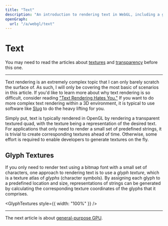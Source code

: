 ```yaml
---
title: "Text"
description: "An introduction to rendering text in WebGL, including a guide for rendering bitmap fonts with glyph textures."
openGraph:
  url: "/a/webgl/text"
---
```



# Text

You may need to read the articles about [textures](/a/webgl/textures) and [transparency](/a/webgl/transparency) before this one.

---

Text rendering is an extremely complex topic that I can only barely scratch the surface of. As such, I will only be covering the most basic of scenarios in this article. If you'd like to learn more about why text rendering is so difficult, consider reading ["Text Rendering Hates You."](https://faultlore.com/blah/text-hates-you/) If you want to do more complex text rendering within a 3D environment, it is typical to use software like [Slug](https://sluglibrary.com/) to do the heavy lifting for you.

Simply put, text is typically rendered in OpenGL by rendering a transparent textured quad, with the texture being a representation of the desired text. For applications that only need to render a small set of predefined strings, it is trivial to create corresponding textures ahead of time. Otherwise, some effort is required to enable developers to generate textures on the fly.

## Glyph Textures

If you only need to render text using a bitmap font with a small set of characters, one approach to rendering text is to use a _glyph texture_, which is a texture atlas of _glyphs_ (character symbols). By assigning each glyph to a predefined location and size, representations of strings can be generated by calculating the corresponding texture coordinates of the glyphs that it comprises.

<GlyphTextures style={{ width: "100%" }} />

---

The next article is about [general-purpose GPU](/a/webgl/gpgpu).
